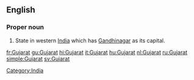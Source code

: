 {{wikipedia}}
==English==

===Proper noun===
{{en-proper noun}}

# State in western [[India]] which has [[Gandhinagar]] as its capital.

[[Category:India]]

[[fr:Gujarat]]
[[gu:Gujarat]]
[[hi:Gujarat]]
[[it:Gujarat]]
[[hu:Gujarat]]
[[nl:Gujarat]]
[[ru:Gujarat]]
[[simple:Gujarat]]
[[sv:Gujarat]]